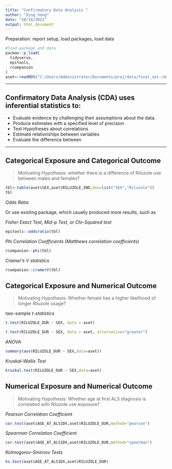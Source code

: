```yaml
---
title: "Confirmatory Data Analysis "
author: "Xing Song"
date: "10/18/2022"
output: html_document
---
```


Preparation: report setup, load packages, load data

```r
#load package and data
pacman::p_load(
  tidyverse,
  epitools,
  rcompanion
)
aset<-readRDS("C:/Users/Administrator/Documents/proj/data/final_set.rda")
```

**************************************************************************************************

## Confirmatory Data Analysis (CDA) uses inferential statistics to:

- Evaluate evidence by challenging their assumptions about the data.
- Produce estimates with a specified level of precision
- Test Hypotheses about correlations
- Estimate relationships between variables
- Evaluate the difference between 

**************************************************************************************************


## Categorical Exposure and Categorical Outcome

> Motivating Hypothesis: whether there is a difference of Riluzole use between males and females? 


```r
tbl<-table(aset$SEX,aset$RILUZOLE_IND,dnn=list("SEX","Riluzole"))
tbl
```

*Odds Ratio*

Or use existing package, which usually produced more results, such as

*Fisher Exact Test, Mid-p Test, or Chi-Squared test*

```r
epitools::oddsratio(tbl)
```

*Phi Correlation Coefficients (Matthews correlation coefficients)*

```r
rcompanion::phi(tbl)
```

*Cramer's V statistics*

```r
rcompanion::cramerV(tbl)
```


## Categorical Exposure and Numerical Outcome

> Motivating Hypothesis: Whether female has a higher likelihood of longer Riluzole usage?

*two-sample t-statistics*

```r
t.test(RILUZOLE_DUR ~ SEX, data = aset)
```

```r
t.test(RILUZOLE_DUR ~ SEX, data = aset, alternative="greater")
```

*ANOVA*

```r
summary(aov(RILUZOLE_DUR ~ SEX,data=aset))
```

*Kruskal-Wallis Test*

```r
kruskal.test(RILUZOLE_DUR ~ SEX,data=aset)
```


## Numerical Exposure and Numerical Outcome

> Motivating Hypothesis: Whether age at first ALS diagnosis is correlated with Riluzole use exposure? 

*Pearson Correlation Coefficient*

```r
cor.test(aset$AGE_AT_ALS1DX,aset$RILUZOLE_DUR,method="pearson")
```


*Spearman Correlation Coefficient*

```r
cor.test(aset$AGE_AT_ALS1DX,aset$RILUZOLE_DUR,method="spearman")
```

*Kolmogorov-Smirnov Tests*

```r
ks.test(aset$AGE_AT_ALS1DX,aset$RILUZOLE_DUR)
```
